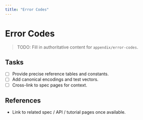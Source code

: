 ```yaml
---
title: "Error Codes"
---
```


# Error Codes

> TODO: Fill in authoritative content for `appendix/error-codes`.

## Tasks
- [ ] Provide precise reference tables and constants.
- [ ] Add canonical encodings and test vectors.
- [ ] Cross-link to spec pages for context.

## References
- Link to related spec / API / tutorial pages once available.
